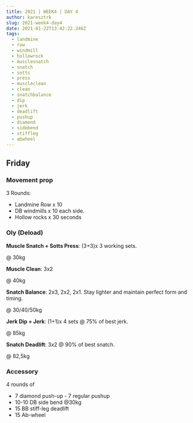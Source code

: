 ```yaml
---
title: 2021 | WEEK4 | DAY 4
author: karesztrk
slug: 2021-week4-day4
date: 2021-01-22T13:42:22.246Z
tags:
  - landmine
  - row
  - windmill
  - hollowrock
  - musclesnatch
  - snatch
  - sotts
  - press
  - muscleclean
  - clean
  - snatchbalance
  - dip
  - jerk
  - deadlift
  - pushup
  - diamond
  - sidebend
  - stiffleg
  - abwheel
---
```


## Friday

### Movement prop

3 Rounds:

- Landmine Row x 10
- DB windmills x 10 each side.
- Hollow rocks x 30 seconds

### Oly (Deload)

**Muscle Snatch + Sotts Press**: (3+3)x 3 working sets.

@ 30kg

**Muscle Clean**: 3x2

@ 40kg

**Snatch Balance**: 2x3, 2x2, 2x1. Stay lighter and maintain perfect form and timing.

@ 30/40/50kg

**Jerk Dip + Jerk**: (1+1)x 4 sets @ 75% of best jerk.

@ 85kg

**Snatch Deadlift**: 3x2 @ 90% of best snatch.

@ 82,5kg

### Accessory

4 rounds of

- 7 diamond push-up - 7 regular pushup
- 10-10 DB side bend @30kg
- 15 BB stiff-leg deadlift
- 15 Ab-wheel
